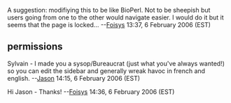A suggestion: modifiying this to be like BioPerl. Not to be sheepish but users going from one to the other would navigate easier. I would do it but it seems that the page is locked... --[[User:Foisys|Foisys]] 13:37, 6 February 2006 (EST)

== permissions ==

Sylvain - I made you a sysop/Bureaucrat (just what you've always wanted!) so you can edit the sidebar and generally wreak havoc in french and english. --[[User:Jason|Jason]] 14:15, 6 February 2006 (EST)

Hi Jason - Thanks! --[[User:Foisys|Foisys]] 14:36, 6 February 2006 (EST)